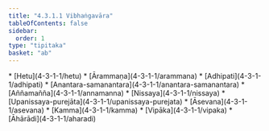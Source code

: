 ```yaml
---
title: "4.3.1.1 Vibhaṅgavāra"
tableOfContents: false
sidebar:
  order: 1
type: "tipitaka"
basket: "ab"
---
```



<DynamicBreadcrumb />



<TableOfContents>
* [Hetu](4-3-1-1/hetu)
* [Ārammaṇa](4-3-1-1/arammana)
* [Adhipati](4-3-1-1/adhipati)
* [Anantara-samanantara](4-3-1-1/anantara-samanantara)
* [Aññamañña](4-3-1-1/annamanna)
* [Nissaya](4-3-1-1/nissaya)
* [Upanissaya-purejāta](4-3-1-1/upanissaya-purejata)
* [Āsevana](4-3-1-1/asevana)
* [Kamma](4-3-1-1/kamma)
* [Vipāka](4-3-1-1/vipaka)
* [Āhārādi](4-3-1-1/aharadi)
</TableOfContents>